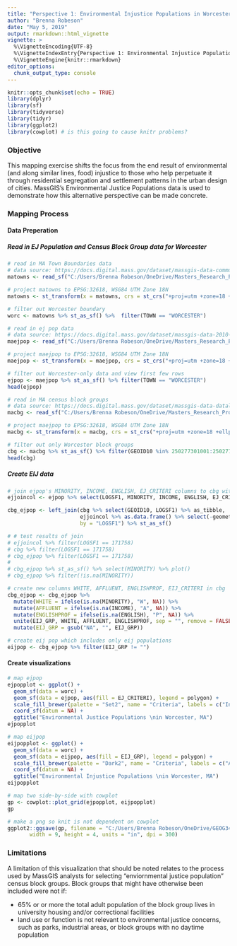 ```yaml
---
title: "Perspective 1: Environmental Injustice Populations in Worcester, MA"
author: "Brenna Robeson"
date: "May 5, 2019"
output: rmarkdown::html_vignette
vignette: >
  %\VignetteEncoding{UTF-8}
  %\VignetteIndexEntry{Perspective 1: Environmental Injustice Populations in Worcester, MA}
  %\VignetteEngine{knitr::rmarkdown}
editor_options: 
  chunk_output_type: console
---
```


```r
knitr::opts_chunk$set(echo = TRUE)
library(dplyr)
library(sf)
library(tidyverse)
library(tidyr)
library(ggplot2)
library(cowplot) # is this going to cause knitr problems?
```

### Objective

This mapping exercise shifts the focus from the end result of environmental (and along similar lines, food) injustice to those who help perpetuate it through residential segregation and settlement patterns in the urban design of cities. MassGIS's Environmental Justice Populations data is used to demonstrate how this alternative perspective can be made concrete. 

### Mapping Process

#### Data Preperation

##### Read in EJ Population and Census Block Group data for Worcester
```r
# read in MA Town Boundaries data
# data source: https://docs.digital.mass.gov/dataset/massgis-data-community-boundaries-towns-survey-points
matowns <- read_sf("C:/Users/Brenna Robeson/OneDrive/Masters_Research_Project/Empirics/GIS_Analysis/extdata/TOWNS_POLY.shp") 

# project matowns to EPSG:32618, WSG84 UTM Zone 18N
matowns <- st_transform(x = matowns, crs = st_crs("+proj=utm +zone=18 +ellps=WGS84 +datum=WGS84 +units=m +no_defs"))

# filter out Worcester boundary
worc <- matowns %>% st_as_sf() %>%  filter(TOWN == "WORCESTER")

# read in ej pop data
# data source: https://docs.digital.mass.gov/dataset/massgis-data-2010-us-census-environmental-justice-populations
maejpop <- read_sf("C:/Users/Brenna Robeson/OneDrive/Masters_Research_Project/Empirics/GIS_Analysis/extdata/EJ_POLY.shp")

# project maejpop to EPSG:32618, WSG84 UTM Zone 18N
maejpop <- st_transform(x = maejpop, crs = st_crs("+proj=utm +zone=18 +ellps=WGS84 +datum=WGS84 +units=m +no_defs"))

# filter out Worcester-only data and view first few rows
ejpop <- maejpop %>% st_as_sf() %>% filter(TOWN == "WORCESTER")
head(ejpop)

# read in MA census block groups
# data source: https://docs.digital.mass.gov/dataset/massgis-data-datalayers-2010-us-census?_ga=2.217715734.1671376923.1557296954-1576956268.1544722457
macbg <- read_sf("C:/Users/Brenna Robeson/OneDrive/Masters_Research_Project/Empirics/GIS_Analysis/extdata/CENSUS2010BLOCKGROUPS_POLY.shp") 

# project maejpop to EPSG:32618, WSG84 UTM Zone 18N
macbg <- st_transform(x = macbg, crs = st_crs("+proj=utm +zone=18 +ellps=WGS84 +datum=WGS84 +units=m +no_defs"))

# filter out only Worcester block groups
cbg <- macbg %>% st_as_sf() %>% filter(GEOID10 %in% 250277301001:250277331022)
head(cbg)
```

##### Create EIJ data
```r
# join ejpop's MINORITY, INCOME, ENGLISH, EJ_CRITERI columns to cbg with LOGSF1
ejjoincol <- ejpop %>% select(LOGSF1, MINORITY, INCOME, ENGLISH, EJ_CRITERI) 

cbg_ejpop <- left_join(cbg %>% select(GEOID10, LOGSF1) %>% as_tibble, 
                       ejjoincol %>% as.data.frame() %>% select(-geometry), 
                       by = "LOGSF1") %>% st_as_sf()

# # test results of join
# ejjoincol %>% filter(LOGSF1 == 171758)
# cbg %>% filter(LOGSF1 == 171758)
# cbg_ejpop %>% filter(LOGSF1 == 171758)
# 
# cbg_ejpop %>% st_as_sf() %>% select(MINORITY) %>% plot()
# cbg_ejpop %>% filter(!is.na(MINORITY))

# create new columns WHITE, AFFLUENT, ENGLISHPROF, EIJ_CRITERI in cbg
cbg_ejpop <- cbg_ejpop %>% 
  mutate(WHITE = ifelse(is.na(MINORITY), "W", NA)) %>% 
  mutate(AFFLUENT = ifelse(is.na(INCOME), "A", NA)) %>% 
  mutate(ENGLISHPROF = ifelse(is.na(ENGLISH), "P", NA)) %>% 
  unite(EIJ_GRP, WHITE, AFFLUENT, ENGLISHPROF, sep = "", remove = FALSE) %>% 
  mutate(EIJ_GRP = gsub("NA", "", EIJ_GRP)) 

# create eij pop which includes only eij populations
eijpop <- cbg_ejpop %>% filter(EIJ_GRP != "")
```

#### Create visualizations

```r
# map ejpop
ejpopplot <- ggplot() +
  geom_sf(data = worc) +
  geom_sf(data = ejpop, aes(fill = EJ_CRITERI), legend = polygon) +
  scale_fill_brewer(palette = "Set2", name = "Criteria", labels = c("Income", "Minority", "Minority and English Isolation", "Minority and Income", "Minority, Income, and English Isolation")) + 
  coord_sf(datum = NA) +
  ggtitle("Environmental Justice Populations \nin Worcester, MA") 
ejpopplot

# map eijpop
eijpopplot <- ggplot() +
  geom_sf(data = worc) +
  geom_sf(data = eijpop, aes(fill = EIJ_GRP), legend = polygon) +
  scale_fill_brewer(palette = "Dark2", name = "Criteria", labels = c("Affluent", "Affluent and English Proficient", "English Proficient", "White, Affluent, and English Proficient", "White and English Proficient")) + 
  coord_sf(datum = NA) +
  ggtitle("Environmental Injustice Populations \nin Worcester, MA") 
eijpopplot
```
```r

# map two side-by-side with cowplot
gp <- cowplot::plot_grid(ejpopplot, eijpopplot)
gp

# make a png so knit is not dependent on cowplot
ggplot2::ggsave(gp, filename = "C:/Users/Brenna Robeson/OneDrive/GEOG346/worcfoodaccess/figures/eijpop_plot.png", 
       width = 9, height = 4, units = "in", dpi = 300)
```

### Limitations

A limitation of this visualization that should be noted relates to the process used by MassGIS analysts for selecting "enviornmental justice population" census block groups. Block groups that might have otherwise been included were not if: 

* 65% or or more the total adult population of the block group lives in university housing and/or correctional facilities
* land use or function is not relevant to environmental justice concerns, such as parks, industrial areas, or block groups with no daytime population



